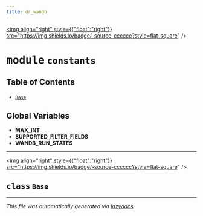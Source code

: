 ```yaml
---
title: dr_wandb
---
```


<a href="https://github.com/drothermel/dr_wandb/blob/main/src/dr_wandb/constants.py"><img align="right" style={{"float":"right"}} src="https://img.shields.io/badge/-source-cccccc?style=flat-square" /></a>

# <kbd>module</kbd> `constants`



## Table of Contents
- [`Base`](./dr_wandb.constants#class-base)


**Global Variables**
---------------
- **MAX_INT**
- **SUPPORTED_FILTER_FIELDS**
- **WANDB_RUN_STATES**


---

<a href="https://github.com/drothermel/dr_wandb/blob/main/src/dr_wandb/constants.py#L7"><img align="right" style={{"float":"right"}} src="https://img.shields.io/badge/-source-cccccc?style=flat-square" /></a>

## <kbd>class</kbd> `Base`









---

_This file was automatically generated via [lazydocs](https://github.com/ml-tooling/lazydocs)._
